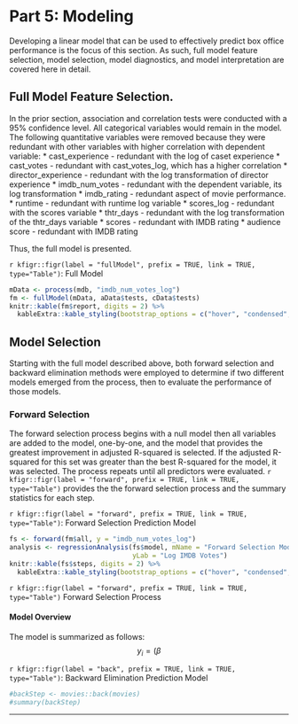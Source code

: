 # Part 5: Modeling
Developing a linear model that can be used to effectively predict box office performance is the focus of this section. As such, full model feature selection, model selection, model diagnostics, and model interpretation are covered here in detail.

## Full Model Feature Selection.
In the prior section, association and correlation tests were conducted with a 95% confidence level. All categorical variables would remain in the model. The following quantitative variables were removed because they were redundant with other variables with higher correlation with dependent variable:
* cast_experience - redundant with the log of caset experience
* cast_votes - redundant with cast_votes_log, which has a higher correlation
* director_experience - redundant with the log transformation of director experience
* imdb_num_votes - redundant with the dependent variable, its log transformation
* imdb_rating - redundant aspect of movie performance.
* runtime - redundant with runtime log variable
* scores_log - redundant with the scores variable
* thtr_days - redundant with the log transformation of the thtr_days variable
* scores - redundant with IMDB rating
* audience score - redundant with IMDB rating

Thus, the full model is presented.

`r kfigr::figr(label = "fullModel", prefix = TRUE, link = TRUE, type="Table")`: Full Model
```r
mData <- process(mdb, "imdb_num_votes_log")
fm <- fullModel(mData, aData$tests, cData$tests)
knitr::kable(fm$report, digits = 2) %>%
  kableExtra::kable_styling(bootstrap_options = c("hover", "condensed", "responsive"), full_width = T, position = "center")
```

## Model Selection
Starting with the full model described above, both forward selection and backward elimination methods were employed to determine if two different models emerged from the process, then to evaluate the performance of those models.

### Forward Selection
The forward selection process begins with a null model then all variables are added to the model, one-by-one, and the model that provides the greatest improvement in adjusted R-squared is selected. If the adjusted R-squared for this set was greater than the best R-squared for the model, it was selected.  The process repeats until all predictors were evaluated. `r kfigr::figr(label = "forward", prefix = TRUE, link = TRUE, type="Table")` provides the the forward selection process and the summary statistics for each step.

`r kfigr::figr(label = "forward", prefix = TRUE, link = TRUE, type="Table")`: Forward Selection Prediction Model
```r
fs <- forward(fm$all, y = "imdb_num_votes_log")
analysis <- regressionAnalysis(fs$model, mName = "Forward Selection Model", yVar  = 'imdb_num_votes_log',
                               yLab = "Log IMDB Votes")
knitr::kable(fs$steps, digits = 2) %>%
  kableExtra::kable_styling(bootstrap_options = c("hover", "condensed", "responsive"), full_width = T, position = "center")
```
`r kfigr::figr(label = "forward", prefix = TRUE, link = TRUE, type="Table")` Forward Selection Process

#### Model Overview
The model is summarized as follows:
$$y_i = (\beta$$





`r kfigr::figr(label = "back", prefix = TRUE, link = TRUE, type="Table")`: Backward Elimination Prediction Model
```r
#backStep <- movies::back(movies)
#summary(backStep)
```

* * *
